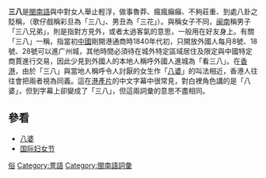 {{unreferenced|time=2007-10-8}}
{{Otheruses|other=名称相近的其他主题|三八}}
{{Infobox Hokkien name
| title      = 三八
| hanji      = 三八
| poj        = 
| sinbhundzi = 
| hanlo      = 
| tl         = 
| bp         = 
| hongim     = 
| hokkienipa = 
| lm         = 
| image      = 
| image_size = 
| caption    = 
}}

'''三八'''是[[閩南語|閩南語]]與中對女人舉止輕浮，做事魯莽、瘋瘋癲癲、不夠莊重、到處八卦之貶稱，{{Citation needed|源自[[歌仔戲|歌仔戲]]的行當之一|time=2020-07-15T22:19:54+00:00}}（歌仔戲稱彩旦為「三八」、男丑為「三花」）。與稱女子不同，[[闽南|闽南]]稱男子「三八兄弟」，則是指對方見外，或者太過客氣的意思，一般用在好友身上。有關「三八」一稱，指當初[[中國|中國]]剛開港通商時1840年代初，只開放外國人每月8號、18號、28號可以進广州城，其他時間必須待在城外特定區域居住及限定與中國特定商賈進行交易，因此少見到外國人的本地人稱呼外國人進城為「看三八」。在[[香港|香港]]，由於「三八」與當地人稱呼令人討厭的女生作「[[八婆|八婆]]」的叫法相近，香港人往往會把兩者視為同義。這在[[港產片|港產片]]的中文字幕中很常見，對白裡角色講的是「八婆」，但到字幕上卻變成了「三八」，但這兩詞彙的意思不盡相同。

== 參看 ==
* [[八婆|八婆]]
* [[国际妇女节|国际妇女节]]

[[Category:对女性的贬称|俗]]
[[Category:詈語|Category:詈語]]
[[Category:閩南語詞彙|Category:閩南語詞彙]]